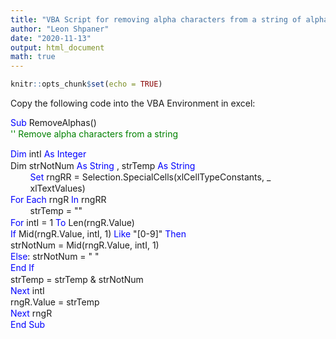 ```yaml
---
title: "VBA Script for removing alpha characters from a string of alphanumeric text"
author: "Leon Shpaner"
date: "2020-11-13"
output: html_document
math: true
---
```


```r
knitr::opts_chunk$set(echo = TRUE)
```

Copy the following code into the VBA Environment in excel:

<html>

<style>
p.indent {
    text-indent: 30px;
}

div.a {
  line-height:130%;
}


</style>
</head>
<body>

<div class="a"> <p style="font-family:consolas"> <font color = blue> Sub </font color>  RemoveAlphas()
<br> <font color = green> \'\' Remove alpha characters from a string </font color>

<font color = blue> Dim </font color> intI <font color = blue> As Integer </font color> 
<br> Dim strNotNum <font color = blue> As String </font color>, strTemp <font color=blue> As String </font color>
<br> &nbsp;&nbsp;&nbsp;&nbsp;&nbsp;&nbsp;&nbsp;&nbsp;<font color=blue>Set</font color> rngRR = Selection.SpecialCells(xlCellTypeConstants, _
<br> &nbsp;&nbsp;&nbsp;&nbsp;&nbsp;&nbsp;&nbsp;&nbsp;xlTextValues)
<br> <font color = blue> For Each </font color> rngR <font color=blue> In </font color> rngRR
<br> &nbsp;&nbsp;&nbsp;&nbsp;&nbsp;&nbsp;&nbsp;&nbsp;strTemp = \"\"
<br> <font color=blue> For </font color> intI = 1 <font color=blue>To</font color> Len(rngR.Value)
<br> <font color=blue>If</font color> Mid(rngR.Value, intI, 1) <font color=blue>Like</font color> \"[0-9]\" <font color=blue> Then </font color>
<br> strNotNum = Mid(rngR.Value, intI, 1)
<br> <font color=blue>Else</font color>: strNotNum = \" \"
<br> <font color=blue> End If </font color>
<br> strTemp = strTemp & strNotNum
<br> <font color=blue> Next </font color> intI
<br> rngR.Value = strTemp
<br> <font color=blue>Next</font color> rngR
<br> <font color=blue>End Sub</font color>
</p>

</div>
</body>
</html>







